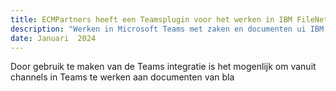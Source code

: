 ```yaml
---
title: ECMPartners heeft een Teamsplugin voor het werken in IBM FileNet Casemanager ontwikkeld
description: "Werken in Microsoft Teams met zaken en documenten ui IBM FileNet Casemanager nog nooit zo eenvoudig "
date: Januari  2024
---
```


Door gebruik te maken van de Teams integratie is het mogenlijk om vanuit channels in Teams te werken aan documenten van bla